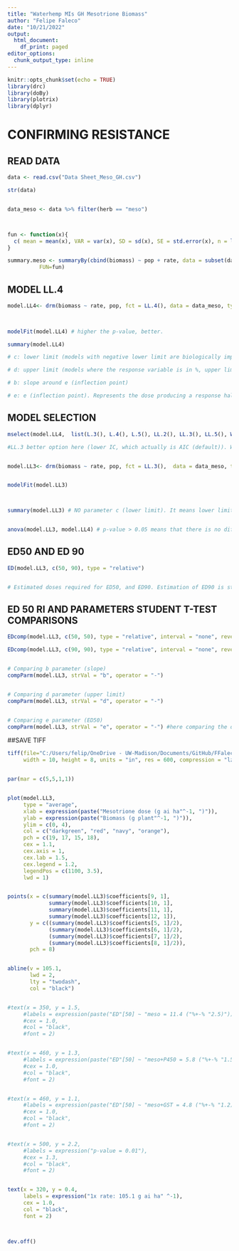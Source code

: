 ```yaml
---
title: "Waterhemp MIs GH Mesotrione Biomass"
author: "Felipe Faleco"
date: "10/21/2022"
output:
  html_document:
    df_print: paged
editor_options: 
  chunk_output_type: inline
---
```


```r

knitr::opts_chunk$set(echo = TRUE)
library(drc)
library(doBy)
library(plotrix)
library(dplyr)

```


# CONFIRMING RESISTANCE


## READ DATA

```r

data <- read.csv("Data Sheet_Meso_GH.csv")

str(data)


data_meso <- data %>% filter(herb == "meso")



fun <- function(x){
  c( mean = mean(x), VAR = var(x), SD = sd(x), SE = std.error(x), n = length(x))
}

summary.meso <- summaryBy(cbind(biomass) ~ pop + rate, data = subset(data_meso),
          FUN=fun)


```



## MODEL LL.4

```r

model.LL4<- drm(biomass ~ rate, pop, fct = LL.4(), data = data_meso, type = "continuous")


                
modelFit(model.LL4) # higher the p-value, better.

summary(model.LL4) 

# c: lower limit (models with negative lower limit are biologically impossible. E.g., negative biomass, negative % biomass reduction, or negative % control)

# d: upper limit (models where the response variable is in %, upper limit bigger than 100% are biologically impossible. E.g., % biomass reduction, % control)

# b: slope around e (inflection point)

# e: e (inflection point). Represents the dose producing a response halfway between the u and l parameters (ED50)

```



## MODEL SELECTION

```r

mselect(model.LL4,  list(L.3(), L.4(), L.5(), LL.2(), LL.3(), LL.5(), W1.3(), W1.4(), W2.4(), baro5()), linreg = T) 

#LL.3 better option here (lower IC, which actually is AIC (default)). W1.3 could also be used, but since it is a asymmetrical model, I would give preference to LL.3 In symmetrical models, the parameter e and relative ED50 are identical, that is, they both indicate the dose that reduces the response midway between the upper and lower limits. In asymmetrical models, however, the parameter e does not have the same meaning as in symmetrical models, even though it is still the location of the inflection point. For asymmetrical models, ED50 should be estimated as "absolute" and not relative.


model.LL3<- drm(biomass ~ rate, pop, fct = LL.3(),  data = data_meso, type = "continuous")


modelFit(model.LL3)



summary(model.LL3) # NO parameter c (lower limit). It means lower limit was set to zero.


anova(model.LL3, model.LL4) # p-value > 0.05 means that there is no difference between models. Therefore, we can use model LL.3

```



## ED50 AND ED 90

```r

ED(model.LL3, c(50, 90), type = "relative") 


# Estimated doses required for ED50, and ED90. Estimation of ED90 is statistically less accurate and often subject to high variance. Therefore, is better to use ED50.

```


## ED 50 RI AND PARAMETERS STUDENT T-TEST COMPARISONS

```r

EDcomp(model.LL3, c(50, 50), type = "relative", interval = "none", reverse = F)

EDcomp(model.LL3, c(90, 90), type = "relative", interval = "none", reverse = F)


# Comparing b parameter (slope)
compParm(model.LL3, strVal = "b", operator = "-")


# Comparing d parameter (upper limit)
compParm(model.LL3, strVal = "d", operator = "-")


# Comparing e parameter (ED50)
compParm(model.LL3, strVal = "e", operator = "-") #here comparing the difference, and not the ratio like in the EDcomp


```



##SAVE TIFF

```r

tiff(file="C:/Users/felip/OneDrive - UW-Madison/Documents/GitHub/FFaleco/PhD/PhD Projects/Waterhemp/Metabolism Inhibitors/GH - Copy/Mesotrione/Meso_DR_biomass.tiff",
     width = 10, height = 8, units = "in", res = 600, compression = "lzw")


par(mar = c(5,5,1,1))


plot(model.LL3,
     type = "average",
     xlab = expression(paste("Mesotrione dose (g ai ha"^-1, ")")),
     ylab = expression(paste("Biomass (g plant"^-1, ")")),
     ylim = c(0, 4),
     col = c("darkgreen", "red", "navy", "orange"),
     pch = c(19, 17, 15, 18),
     cex = 1.1,
     cex.axis = 1,
     cex.lab = 1.5,
     cex.legend = 1.2,
     legendPos = c(1100, 3.5),
     lwd = 1)


points(x = c(summary(model.LL3)$coefficients[9, 1], 
             summary(model.LL3)$coefficients[10, 1], 
             summary(model.LL3)$coefficients[11, 1], 
             summary(model.LL3)$coefficients[12, 1]),
       y = c((summary(model.LL3)$coefficients[5, 1]/2), 
             (summary(model.LL3)$coefficients[6, 1]/2), 
             (summary(model.LL3)$coefficients[7, 1]/2), 
             (summary(model.LL3)$coefficients[8, 1]/2)),
       pch = 8)


abline(v = 105.1, 
       lwd = 2, 
       lty = "twodash",
       col = "black")


#text(x = 350, y = 1.5, 
     #labels = expression(paste("ED"[50] ~ "meso = 11.4 ("%+-% "2.5)")),
     #cex = 1.0,
     #col = "black",
     #font = 2)


#text(x = 460, y = 1.3, 
     #labels = expression(paste("ED"[50] ~ "meso+P450 = 5.8 ("%+-% "1.5)*")),
     #cex = 1.0,
     #col = "black",
     #font = 2)


#text(x = 460, y = 1.1, 
     #labels = expression(paste("ED"[50] ~ "meso+GST = 4.8 ("%+-% "1.2)**")),
     #cex = 1.0,
     #col = "black",
     #font = 2)


#text(x = 500, y = 2.2, 
     #labels = expression("p-value = 0.01"),
     #cex = 1.3,
     #col = "black",
     #font = 2)


text(x = 320, y = 0.4, 
     labels = expression("1x rate: 105.1 g ai ha" ^-1),
     cex = 1.0,
     col = "black",
     font = 2)



dev.off()


```


